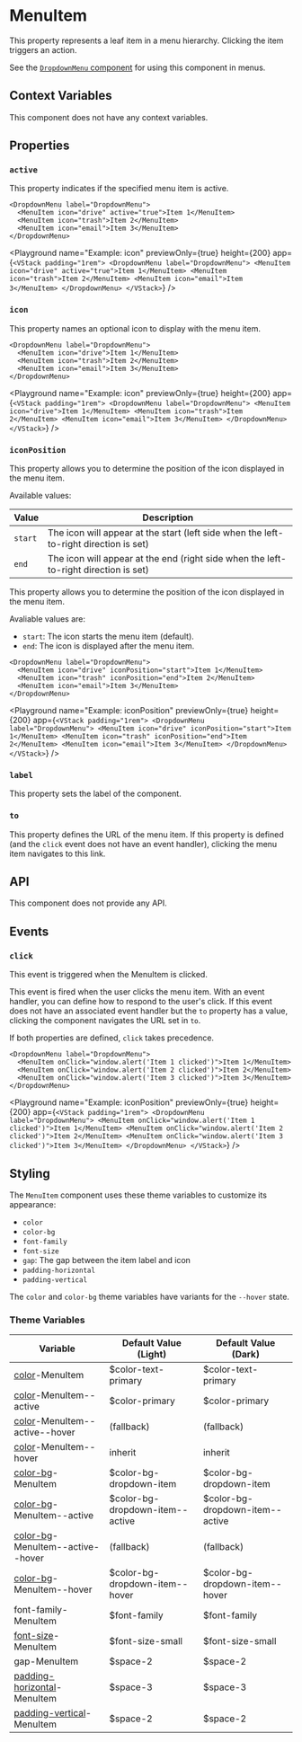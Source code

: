 # MenuItem

This property represents a leaf item in a menu hierarchy. Clicking the item triggers an action.

See the [`DropdownMenu` component](./DropdownMenu) for using this component in menus.

## Context Variables

This component does not have any context variables.

## Properties

### `active`

This property indicates if the specified menu item is active.

```ueml copy /active="true"/
<DropdownMenu label="DropdownMenu">
  <MenuItem icon="drive" active="true">Item 1</MenuItem>
  <MenuItem icon="trash">Item 2</MenuItem>
  <MenuItem icon="email">Item 3</MenuItem>
</DropdownMenu>
```

<Playground
  name="Example: icon"
  previewOnly={true}
  height={200}
  app={`
    <VStack padding="1rem">
      <DropdownMenu label="DropdownMenu">
        <MenuItem icon="drive" active="true">Item 1</MenuItem>
        <MenuItem icon="trash">Item 2</MenuItem>
        <MenuItem icon="email">Item 3</MenuItem>
      </DropdownMenu>
    </VStack>
  `}
/>

### `icon`

This property names an optional icon to display with the menu item.

```ueml copy {2-4}
<DropdownMenu label="DropdownMenu">
  <MenuItem icon="drive">Item 1</MenuItem>
  <MenuItem icon="trash">Item 2</MenuItem>
  <MenuItem icon="email">Item 3</MenuItem>
</DropdownMenu>
```

<Playground
  name="Example: icon"
  previewOnly={true}
  height={200}
  app={`
    <VStack padding="1rem">
      <DropdownMenu label="DropdownMenu">
        <MenuItem icon="drive">Item 1</MenuItem>
        <MenuItem icon="trash">Item 2</MenuItem>
        <MenuItem icon="email">Item 3</MenuItem>
      </DropdownMenu>
    </VStack>
  `}
/>

### `iconPosition`

This property allows you to determine the position of the icon displayed in the menu item.

Available values:

| Value | Description |
| --- | --- |
| `start` | The icon will appear at the start (left side when the left-to-right direction is set) |
| `end` | The icon will appear at the end (right side when the left-to-right direction is set) |


This property allows you to determine the position of the icon displayed in the menu item.

Avaliable values are:

- `start`: The icon starts the menu item (default).
- `end`: The icon is displayed after the menu item.


```ueml copy {2-4}
<DropdownMenu label="DropdownMenu">
  <MenuItem icon="drive" iconPosition="start">Item 1</MenuItem>
  <MenuItem icon="trash" iconPosition="end">Item 2</MenuItem>
  <MenuItem icon="email">Item 3</MenuItem>
</DropdownMenu>
```

<Playground
  name="Example: iconPosition"
  previewOnly={true}
  height={200}
  app={`
    <VStack padding="1rem">
      <DropdownMenu label="DropdownMenu">
        <MenuItem icon="drive" iconPosition="start">Item 1</MenuItem>
        <MenuItem icon="trash" iconPosition="end">Item 2</MenuItem>
        <MenuItem icon="email">Item 3</MenuItem>
      </DropdownMenu>
    </VStack>
  `}
/>

### `label`

This property sets the label of the component.

### `to`

This property defines the URL of the menu item. If this property is defined (and the `click` event does not have an event handler), clicking the menu item navigates to this link.

## API

This component does not provide any API.

## Events

### `click`

This event is triggered when the MenuItem is clicked.

This event is fired when the user clicks the menu item. With an event handler, you can define how to respond to the user's click. If this event does not have an associated event handler but the `to` property has a value, clicking the component navigates the URL set in `to`.

If both properties are defined, `click` takes precedence.

```ueml copy {2-4}
<DropdownMenu label="DropdownMenu">
  <MenuItem onClick="window.alert('Item 1 clicked')">Item 1</MenuItem>
  <MenuItem onClick="window.alert('Item 2 clicked')">Item 2</MenuItem>
  <MenuItem onClick="window.alert('Item 3 clicked')">Item 3</MenuItem>
</DropdownMenu>
```

<Playground
  name="Example: iconPosition"
  previewOnly={true}
  height={200}
  app={`
    <VStack padding="1rem">
      <DropdownMenu label="DropdownMenu">
        <MenuItem onClick="window.alert('Item 1 clicked')">Item 1</MenuItem>
        <MenuItem onClick="window.alert('Item 2 clicked')">Item 2</MenuItem>
        <MenuItem onClick="window.alert('Item 3 clicked')">Item 3</MenuItem>
      </DropdownMenu>
    </VStack>
  `}
/>

## Styling

The `MenuItem` component uses these theme variables to customize its appearance:
- `color`
- `color-bg`
- `font-family`
- `font-size`
- `gap`: The gap between the item label and icon
- `padding-horizontal`
- `padding-vertical`

The `color` and `color-bg` theme variables have variants for the `--hover` state.

### Theme Variables

| Variable | Default Value (Light) | Default Value (Dark) |
| --- | --- | --- |
| [color](../styles-and-themes/common-units/#color-values)-MenuItem | $color-text-primary | $color-text-primary |
| [color](../styles-and-themes/common-units/#color-values)-MenuItem--active | $color-primary | $color-primary |
| [color](../styles-and-themes/common-units/#color-values)-MenuItem--active--hover | (fallback) | (fallback) |
| [color](../styles-and-themes/common-units/#color-values)-MenuItem--hover | inherit | inherit |
| [color-bg](../styles-and-themes/common-units/#color-values)-MenuItem | $color-bg-dropdown-item | $color-bg-dropdown-item |
| [color-bg](../styles-and-themes/common-units/#color-values)-MenuItem--active | $color-bg-dropdown-item--active | $color-bg-dropdown-item--active |
| [color-bg](../styles-and-themes/common-units/#color-values)-MenuItem--active--hover | (fallback) | (fallback) |
| [color-bg](../styles-and-themes/common-units/#color-values)-MenuItem--hover | $color-bg-dropdown-item--hover | $color-bg-dropdown-item--hover |
| font-family-MenuItem | $font-family | $font-family |
| [font-size](../styles-and-themes/common-units/#size-values)-MenuItem | $font-size-small | $font-size-small |
| gap-MenuItem | $space-2 | $space-2 |
| [padding-horizontal](../styles-and-themes/common-units/#size-values)-MenuItem | $space-3 | $space-3 |
| [padding-vertical](../styles-and-themes/common-units/#size-values)-MenuItem | $space-2 | $space-2 |

